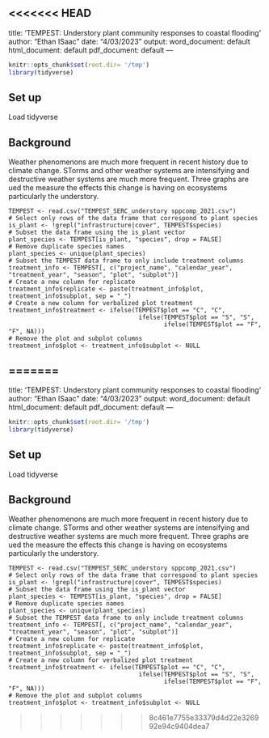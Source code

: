 <<<<<<< HEAD
---
title: 'TEMPEST: Understory plant community responses to coastal flooding'
author: "Ethan ISaac"
date: "4/03/2023"
output:
  word_document: default
  html_document: default
  pdf_document: default
---

```r
knitr::opts_chunk$set(root.dir= '/tmp')
library(tidyverse)
```
## Set up
Load tidyverse 

## Background
Weather phenomenons are much more frequent in recent history due to climate change. STorms and other weather systems are intensifying and destructive weather systems are much more frequent. 
Three graphs are ued the measure the effects this change is having on ecosystems particularly the understory.


```
TEMPEST <- read.csv("TEMPEST_SERC_understory sppcomp_2021.csv")
# Select only rows of the data frame that correspond to plant species
is_plant <- !grepl("infrastructure|cover", TEMPEST$species)
# Subset the data frame using the is_plant vector
plant_species <- TEMPEST[is_plant, "species", drop = FALSE]
# Remove duplicate species names
plant_species <- unique(plant_species)
# Subset the TEMPEST data frame to only include treatment columns
treatment_info <- TEMPEST[, c("project_name", "calendar_year", "treatment_year", "season", "plot", "subplot")]
# Create a new column for replicate
treatment_info$replicate <- paste(treatment_info$plot, treatment_info$subplot, sep = "_")
# Create a new column for verbalized plot treatment
treatment_info$treatment <- ifelse(TEMPEST$plot == "C", "C", 
                                    ifelse(TEMPEST$plot == "S", "S",
                                           ifelse(TEMPEST$plot == "F", "F", NA)))
# Remove the plot and subplot columns
treatment_info$plot <- treatment_info$subplot <- NULL
```
=======
---
title: 'TEMPEST: Understory plant community responses to coastal flooding'
author: "Ethan ISaac"
date: "4/03/2023"
output:
  word_document: default
  html_document: default
  pdf_document: default
---

```r
knitr::opts_chunk$set(root.dir= '/tmp')
library(tidyverse)
```
## Set up
Load tidyverse 

## Background
Weather phenomenons are much more frequent in recent history due to climate change. STorms and other weather systems are intensifying and destructive weather systems are much more frequent. 
Three graphs are ued the measure the effects this change is having on ecosystems particularly the understory.


```
TEMPEST <- read.csv("TEMPEST_SERC_understory sppcomp_2021.csv")
# Select only rows of the data frame that correspond to plant species
is_plant <- !grepl("infrastructure|cover", TEMPEST$species)
# Subset the data frame using the is_plant vector
plant_species <- TEMPEST[is_plant, "species", drop = FALSE]
# Remove duplicate species names
plant_species <- unique(plant_species)
# Subset the TEMPEST data frame to only include treatment columns
treatment_info <- TEMPEST[, c("project_name", "calendar_year", "treatment_year", "season", "plot", "subplot")]
# Create a new column for replicate
treatment_info$replicate <- paste(treatment_info$plot, treatment_info$subplot, sep = "_")
# Create a new column for verbalized plot treatment
treatment_info$treatment <- ifelse(TEMPEST$plot == "C", "C", 
                                    ifelse(TEMPEST$plot == "S", "S",
                                           ifelse(TEMPEST$plot == "F", "F", NA)))
# Remove the plot and subplot columns
treatment_info$plot <- treatment_info$subplot <- NULL
```
>>>>>>> 8c461e7755e33379d4d22e326992e94c9404dea7
